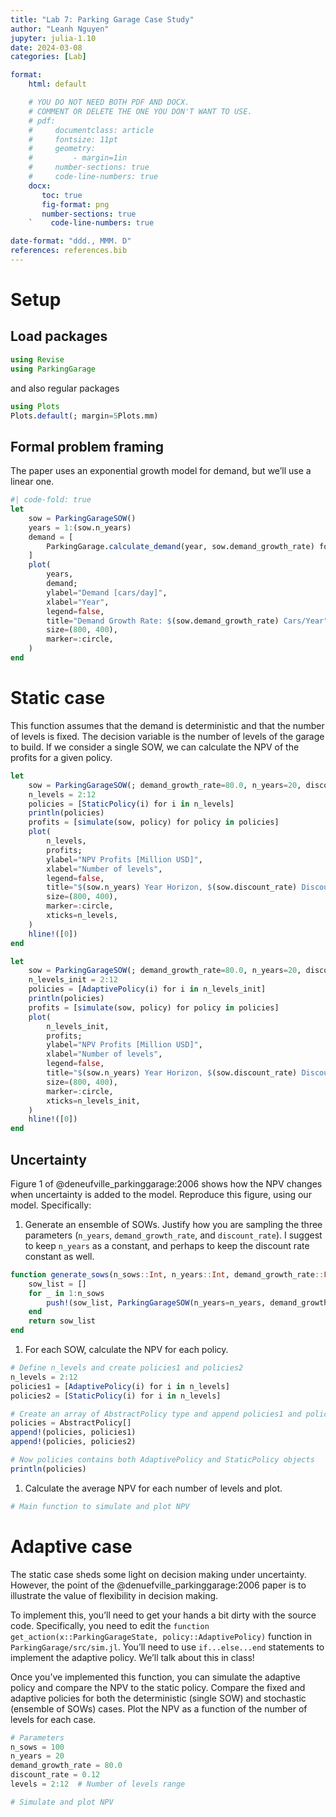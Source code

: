 ```yaml
---
title: "Lab 7: Parking Garage Case Study"
author: "Leanh Nguyen"
jupyter: julia-1.10
date: 2024-03-08
categories: [Lab]

format: 
    html: default

    # YOU DO NOT NEED BOTH PDF AND DOCX.
    # COMMENT OR DELETE THE ONE YOU DON'T WANT TO USE.
    # pdf:
    #     documentclass: article
    #     fontsize: 11pt
    #     geometry:
    #         - margin=1in  
    #     number-sections: true
    #     code-line-numbers: true
    docx: 
       toc: true
       fig-format: png
       number-sections: true
    `    code-line-numbers: true

date-format: "ddd., MMM. D"
references: references.bib
---
```


# Setup

## Load packages


```julia
using Revise
using ParkingGarage
```

and also regular packages

```julia
using Plots
Plots.default(; margin=5Plots.mm)
```

## Formal problem framing

The paper uses an exponential growth model for demand, but we'll use a linear one.

```julia
#| code-fold: true
let
    sow = ParkingGarageSOW()
    years = 1:(sow.n_years)
    demand = [
        ParkingGarage.calculate_demand(year, sow.demand_growth_rate) for year in years
    ]
    plot(
        years,
        demand;
        ylabel="Demand [cars/day]",
        xlabel="Year",
        legend=false,
        title="Demand Growth Rate: $(sow.demand_growth_rate) Cars/Year",
        size=(800, 400),
        marker=:circle,
    )
end
```

# Static case

This function assumes that the demand is deterministic and that the number of levels is fixed.
The decision variable is the number of levels of the garage to build.
If we consider a single SOW, we can calculate the NPV of the profits for a given policy.

```julia
let
    sow = ParkingGarageSOW(; demand_growth_rate=80.0, n_years=20, discount_rate=0.12)
    n_levels = 2:12
    policies = [StaticPolicy(i) for i in n_levels]
    println(policies)
    profits = [simulate(sow, policy) for policy in policies]
    plot(
        n_levels,
        profits;
        ylabel="NPV Profits [Million USD]",
        xlabel="Number of levels",
        legend=false,
        title="$(sow.n_years) Year Horizon, $(sow.discount_rate) Discount, $(sow.demand_growth_rate) Demand Growth",
        size=(800, 400),
        marker=:circle,
        xticks=n_levels,
    )
    hline!([0])
end
```

```julia
let
    sow = ParkingGarageSOW(; demand_growth_rate=80.0, n_years=20, discount_rate=0.12)
    n_levels_init = 2:12
    policies = [AdaptivePolicy(i) for i in n_levels_init]
    println(policies)
    profits = [simulate(sow, policy) for policy in policies]
    plot(
        n_levels_init,
        profits;
        ylabel="NPV Profits [Million USD]",
        xlabel="Number of levels",
        legend=false,
        title="$(sow.n_years) Year Horizon, $(sow.discount_rate) Discount, $(sow.demand_growth_rate) Demand Growth",
        size=(800, 400),
        marker=:circle,
        xticks=n_levels_init,
    )
    hline!([0])
end
```

## Uncertainty

Figure 1 of @deneufville_parkinggarage:2006 shows how the NPV changes when uncertainty is added to the model.
Reproduce this figure, using our model.
Specifically:

1. Generate an ensemble of SOWs. Justify how you are sampling the three parameters (`n_years`, `demand_growth_rate`, and `discount_rate`). I suggest to keep `n_years` as a constant, and perhaps to keep the discount rate constant as well.

```julia
function generate_sows(n_sows::Int, n_years::Int, demand_growth_rate::Float64, discount_rate::Float64)
    sow_list = []
    for _ in 1:n_sows
        push!(sow_list, ParkingGarageSOW(n_years=n_years, demand_growth_rate=demand_growth_rate, discount_rate=discount_rate))
    end
    return sow_list
end
```

1. For each SOW, calculate the NPV for each policy.

```julia

# Define n_levels and create policies1 and policies2
n_levels = 2:12
policies1 = [AdaptivePolicy(i) for i in n_levels]
policies2 = [StaticPolicy(i) for i in n_levels]

# Create an array of AbstractPolicy type and append policies1 and policies2
policies = AbstractPolicy[]
append!(policies, policies1)
append!(policies, policies2)

# Now policies contains both AdaptivePolicy and StaticPolicy objects
println(policies)

```

1. Calculate the average NPV for each number of levels and plot.

```julia
# Main function to simulate and plot NPV

```

# Adaptive case

The static case sheds some light on decision making under uncertainty.
However, the point of the @denuefville_parkinggarage:2006 paper is to illustrate the value of flexibility in decision making.

To implement this, you'll need to get your hands a bit dirty with the source code.
Specifically, you need to edit the `function get_action(x::ParkingGarageState, policy::AdaptivePolicy)` function in `ParkingGarage/src/sim.jl`.
You'll need to use `if...else...end` statements to implement the adaptive policy.
We'll talk about this in class!

Once you've implemented this function, you can simulate the adaptive policy and compare the NPV to the static policy.
Compare the fixed and adaptive policies for both the deterministic (single SOW) and stochastic (ensemble of SOWs) cases.
Plot the NPV as a function of the number of levels for each case.


```julia
# Parameters
n_sows = 100
n_years = 20
demand_growth_rate = 80.0
discount_rate = 0.12
levels = 2:12  # Number of levels range

# Simulate and plot NPV

```

